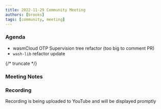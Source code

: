 ```yaml
---
title: 2022-11-29 Community Meeting
authors: [brooks]
tags: [community, meeting]
---
```


### Agenda

- wasmCloud OTP Supervision tree refactor (too big to comment PR)
- `wash-lib` refactor update

{/* truncate */}

### Meeting Notes

### Recording

Recording is being uploaded to YouTube and will be displayed promptly
